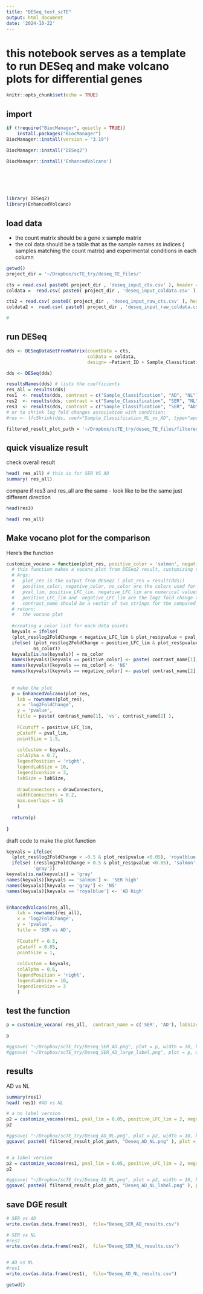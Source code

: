 ```yaml
---
title: "DESeq_test_scTE"
output: html_document
date: '2024-10-22'
---
```

# this notebook serves as a template to run DESeq and make volcano plots for differential genes

```r
knitr::opts_chunk$set(echo = TRUE)
```

## import 
```r


if (!require("BiocManager", quietly = TRUE))
    install.packages("BiocManager")
BiocManager::install(version = "3.19")

BiocManager::install("DESeq2")

BiocManager::install('EnhancedVolcano')






library( DESeq2)
library(EnhancedVolcano)

```

## load data
- the count matrix should be a gene x sample matrix 
- the col data should be a table that as the sample names as indices ( samples matching the count matrix) and experimental conditions in each column

```r
getwd()
project_dir = '~/Dropbox/scTE_try/deseq_TE_files/'

cts = read.csv( paste0( project_dir , 'deseq_input_cts.csv' ), header = TRUE,row.names = 1, check.names = FALSE )
coldata =  read.csv( paste0( project_dir , 'deseq_input_coldata.csv' ), stringsAsFactors = TRUE) 

cts2 = read.csv( paste0( project_dir , 'deseq_input_raw_cts.csv' ), header = TRUE,row.names = 1, check.names = FALSE )
coldata2 =  read.csv( paste0( project_dir , 'deseq_input_raw_coldata.csv' ), stringsAsFactors = TRUE) 

#
```

## run DESeq 
```r
dds <- DESeqDataSetFromMatrix(countData = cts,
                              colData = coldata,
                              design= ~Patient_ID + Sample_Classification)

dds <- DESeq(dds)

resultsNames(dds) # lists the coefficients
res_all = results(dds)
res1  <- results(dds, contrast = c("Sample_Classification", "AD", "NL"))
res2  <- results(dds, contrast = c("Sample_Classification", "SER", "NL"))
res3  <- results(dds, contrast = c("Sample_Classification", "SER", "AD"))
# or to shrink log fold changes association with condition:
#res <- lfcShrink(dds, coef="Sample_Classification_NL_vs_AD", type="apeglm")

filtered_result_plot_path = '~/Dropbox/scTE_try/deseq_TE_files/filtered_res_plots/'

```

## quick visualize result

check overall result
```r
head( res_all) # this is for SER VS AD
summary( res_all)
```
compare if res3 and res_all are the same
- look like to be the same just different direction
```r
head(res3)
```
```r
head( res_all)
```

## Make vocano plot for the comparison

Here's the function
```r
customize_vocano = function(plot_res, positive_color = 'salmon', negative_color = 'royalblue', ns_color = 'gray',  pval_lim = 0.05, positive_LFC_lim = 0.5, negative_LFC_lim = -0.5, contrast_name = c('group1' ,'group2'), labSize = 5, drawConnectors = TRUE  ){
  # this function makes a vocano plot from DESeq2 result, customizing the color scheme and thresholding limits for the LFC and p-vals
  # Args:
  #   plot_res is the output from DESeq2 ( plot_res = result(dds))
  #   positive_color, negative_color, ns_color are the colors used for the significant genes that are up, down or ns regulated in the comparison group 
  #   pval_lim, positive_LFC_lim, negative_LFC_lim are numerical values for the thresholds 
  #   positive_LFC_lim and  negative_LFC_lim are the log2 fold change thresholds 
  #   contrast_name should be a vector of two strings for the compared variable names in the same order as DESeq output ( eg. ['SER', 'AD'])
  # return:
  #   the vocano plot
  
  #creating a color list for each data points
  keyvals = ifelse( 
  (plot_res$log2FoldChange < negative_LFC_lim & plot_res$pvalue < pval_lim), negative_color, 
  ifelse( (plot_res$log2FoldChange > positive_LFC_lim & plot_res$pvalue < pval_lim), positive_color,
          ns_color))
  keyvals[is.na(keyvals)] = ns_color
  names(keyvals)[keyvals == positive_color] <- paste( contrast_name[1], 'High')
  names(keyvals)[keyvals == ns_color] <- 'NS'
  names(keyvals)[keyvals == negative_color] <- paste( contrast_name[2], 'High')
  
  
  # make the plot
  p = EnhancedVolcano(plot_res,
    lab = rownames(plot_res),
    x = 'log2FoldChange',
    y = 'pvalue',
    title = paste( contrast_name[1], 'vs', contrast_name[2] ), 
    
    FCcutoff = positive_LFC_lim, 
    pCutoff = pval_lim, 
    pointSize = 1.5,
    
    colCustom = keyvals,
    colAlpha = 0.7,
    legendPosition = 'right',
    legendLabSize = 10,
    legendIconSize = 3,
    labSize = labSize,
    
    drawConnectors = drawConnectors,
    widthConnectors = 0.2,
    max.overlaps = 15
    )
  
  return(p)
  
}

```


draft code to make the plot function
```r

keyvals = ifelse( 
  (plot_res$log2FoldChange < -0.5 & plot_res$pvalue <0.05), 'royalblue', 
  ifelse( (res$log2FoldChange > 0.5 & plot_res$pvalue <0.05), 'salmon',
          'gray'))
keyvals[is.na(keyvals)] = 'gray'
names(keyvals)[keyvals == 'salmon'] <- 'SER high'
names(keyvals)[keyvals == 'gray'] <- 'NS'
names(keyvals)[keyvals == 'royalblue'] <- 'AD High'


EnhancedVolcano(res_all,
    lab = rownames(res_all),
    x = 'log2FoldChange',
    y = 'pvalue',
    title = 'SER vs AD', 
    
    FCcutoff = 0.5, 
    pCutoff = 0.05, 
    pointSize = 1,
    
    colCustom = keyvals,
    colAlpha = 0.6,
    legendPosition = 'right',
    legendLabSize = 10,
    legendIconSize = 3
    )
```

## test the function
```r
p = customize_vocano( res_all,  contrast_name = c('SER', 'AD'), labSize = 8)

p

#ggsave( "~/Dropbox/scTE_try/Deseq_SER_AD.png", plot = p, width = 10, height =8, dpi = 300 )
#ggsave( "~/Dropbox/scTE_try/Deseq_SER_AD_large_label.png", plot = p, width = 10, height =8, dpi = 300 )

```



## results

AD vs NL
```r
summary(res1)
head( res1) #AD vs NL 
```

```r

# a no label version
p2 = customize_vocano(res1, pval_lim = 0.05, positive_LFC_lim = 2, negative_LFC_lim = -2,   contrast_name = c( 'AD', 'NL'), positive_color = 'royalblue', negative_color = 'orange', labSize = 0, drawConnectors = FALSE )
p2

#ggsave( "~/Dropbox/scTE_try/Deseq_AD_NL.png", plot = p2, width = 10, height =8, dpi = 300 )
ggsave( paste0( filtered_result_plot_path, "Deseq_AD_NL.png" ), plot = p2, width = 10, height =8, dpi = 300 )


# a label version
p2 = customize_vocano(res1, pval_lim = 0.05, positive_LFC_lim = 2, negative_LFC_lim = -2,   contrast_name = c( 'AD', 'NL'), positive_color = 'royalblue', negative_color = 'orange', labSize = 5, drawConnectors = TRUE )
p2

#ggsave( "~/Dropbox/scTE_try/Deseq_AD_NL.png", plot = p2, width = 10, height =8, dpi = 300 )
ggsave( paste0( filtered_result_plot_path, "Deseq_AD_NL_label.png" ), plot = p2, width = 10, height =8, dpi = 300 )

```



## save DGE result
```r
# SER vs AD
write.csv(as.data.frame(res3),  file="Deseq_SER_AD_results.csv")

# SER vs NL
#res2
write.csv(as.data.frame(res2),  file="Deseq_SER_NL_results.csv")


# AD vs NL
#res1
write.csv(as.data.frame(res1),  file="Deseq_AD_NL_results.csv")

getwd()
```

